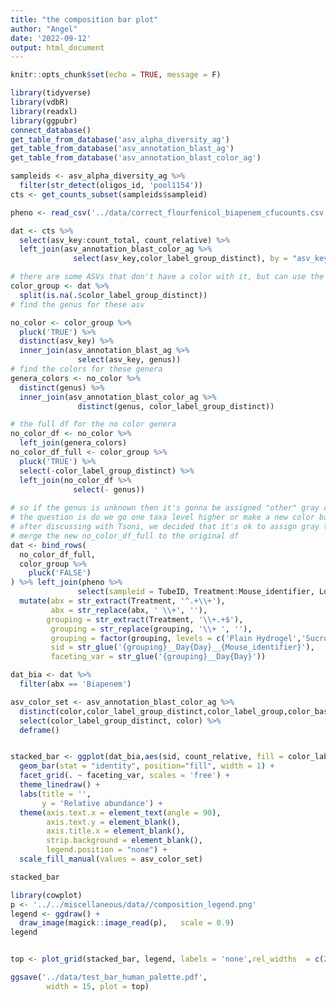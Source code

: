 ```yaml
---
title: "the composition bar plot"
author: "Angel"
date: '2022-09-12'
output: html_document
---
```


```r
knitr::opts_chunk$set(echo = TRUE, message = F)
```

```r
library(tidyverse)
library(vdbR)
library(readxl)
library(ggpubr)
connect_database()
get_table_from_database('asv_alpha_diversity_ag')
get_table_from_database('asv_annotation_blast_ag')
get_table_from_database('asv_annotation_blast_color_ag')

sampleids <- asv_alpha_diversity_ag %>% 
  filter(str_detect(oligos_id, 'pool1154'))
cts <- get_counts_subset(sampleids$sampleid)

pheno <- read_csv('../data/correct_flourfenicol_biapenem_cfucounts.csv')
```
```r
dat <- cts %>% 
  select(asv_key:count_total, count_relative) %>% 
  left_join(asv_annotation_blast_color_ag %>% 
              select(asv_key,color_label_group_distinct), by = "asv_key")
```


```r
# there are some ASVs that don't have a color with it, but can use the color for the genus level
color_group <- dat %>% 
  split(is.na(.$color_label_group_distinct))
# find the genus for these asv

no_color <- color_group %>% 
  pluck('TRUE') %>% 
  distinct(asv_key) %>% 
  inner_join(asv_annotation_blast_ag %>% 
               select(asv_key, genus)) 
# find the colors for these genera
genera_colors <- no_color %>% 
  distinct(genus) %>% 
  inner_join(asv_annotation_blast_color_ag %>% 
               distinct(genus, color_label_group_distinct))

# the full df for the no color genera
no_color_df <- no_color %>% 
  left_join(genera_colors)
no_color_df_full <- color_group %>% 
  pluck('TRUE') %>% 
  select(-color_label_group_distinct) %>% 
  left_join(no_color_df %>% 
              select(- genus))
  
# so if the genus is unknown then it's gonna be assigned "other" gray color  
# the question is do we go one taxa level higher or make a new color base and shades for the new asv
# after discussing with Tsoni, we decided that it's ok to assign gray to the unknown genus 
# merge the new no_color_df_full to the original df
dat <- bind_rows(
  no_color_df_full,
  color_group %>% 
    pluck('FALSE')
) %>% left_join(pheno %>% 
               select(sampleid = TubeID, Treatment:Mouse_identifier, Log_CFUs_per_GramStool )) %>% 
  mutate(abx = str_extract(Treatment, '^.+\\+'),
         abx = str_replace(abx, ' \\+', ''),
        grouping = str_extract(Treatment, '\\+.+$'),
         grouping = str_replace(grouping, '\\+ ', ''),
         grouping = factor(grouping, levels = c('Plain Hydrogel','Sucrose','Naked Smoothie','Canned Peaches')) ,
         sid = str_glue('{grouping}__Day{Day}__{Mouse_identifier}'),
         faceting_var = str_glue('{grouping}__Day{Day}'))

dat_bia <- dat %>% 
  filter(abx == 'Biapenem')
```
```r
asv_color_set <- asv_annotation_blast_color_ag %>% 
  distinct(color,color_label_group_distinct,color_label_group,color_base) %>% 
  select(color_label_group_distinct, color) %>% 
  deframe()


stacked_bar <- ggplot(dat_bia,aes(sid, count_relative, fill = color_label_group_distinct) ) +
  geom_bar(stat = "identity", position="fill", width = 1) +
  facet_grid(. ~ faceting_var, scales = 'free') +
  theme_linedraw() +
  labs(title = '',
       y = 'Relative abundance') +
  theme(axis.text.x = element_text(angle = 90),
        axis.text.y = element_blank(),
        axis.title.x = element_blank(),
        strip.background = element_blank(),
        legend.position = "none") +
  scale_fill_manual(values = asv_color_set)

stacked_bar
```

```r
library(cowplot)
p <- '../../miscellaneous/data//composition_legend.png'
legend <- ggdraw() +
  draw_image(magick::image_read(p),   scale = 0.9) 
legend 


top <- plot_grid(stacked_bar, legend, labels = 'none',rel_widths  = c(2, 0.5) )

ggsave('../data/test_bar_human_palette.pdf',
        width = 15, plot = top)
```
